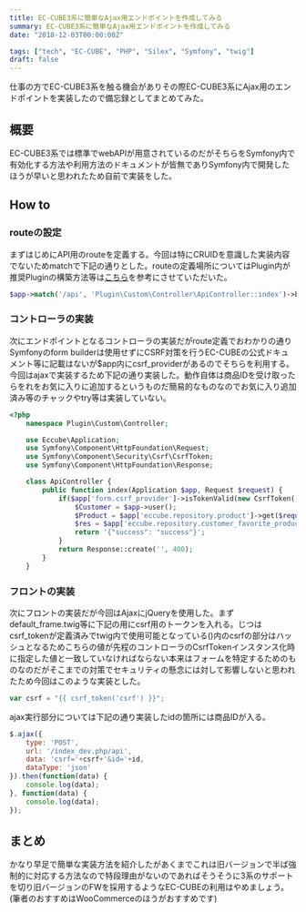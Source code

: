 ```yaml
---
title: EC-CUBE3系に簡単なAjax用エンドポイントを作成してみる
summary: EC-CUBE3系に簡単なAjax用エンドポイントを作成してみる
date: "2018-12-03T00:00:00Z"

tags: ["tech", "EC-CUBE", "PHP", "Silex", "Symfony", "twig"]
draft: false
---
```


仕事の方でEC-CUBE3系を触る機会がありその際EC-CUBE3系にAjax用のエンドポイントを実装したので備忘録としてまとめてみた。

## 概要

EC-CUBE3系では標準でwebAPIが用意されているのだがそちらをSymfony内で有効化する方法や利用方法のドキュメントが皆無でありSymfony内で開発したほうが早いと思われたため自前で実装をした。

## How to

### routeの設定

まずはじめにAPI用のrouteを定義する。今回は特にCRUIDを意識した実装内容でないためmatchで下記の通りとした。routeの定義場所についてはPlugin内が推奨Pluginの構築方法等は[こちら](https://note.mu/j_ukyo/n/n47bc02beb30a)を参考にさせていただいた。

```php
$app->match('/api', 'Plugin\Custom\Controller\ApiController::index')->bind('api');
```

### コントローラの実装

次にエンドポイントとなるコントローラの実装だがroute定義でおわかりの通りSymfonyのform builderは使用せずにCSRF対策を行うEC-CUBEの公式ドキュメント等に記載はないが$app内にcsrf_providerがあるのでそちらを利用する。今回はajaxで実装するため下記の通り実装した。動作自体は商品IDを受け取ったらをれをお気に入りに追加するというものだ簡易的なものなのでお気に入り追加済み等のチャックやtry等は実装していない。

```php
<?php
    namespace Plugin\Custom\Controller;

    use Eccube\Application;
    use Symfony\Component\HttpFoundation\Request;
    use Symfony\Component\Security\Csrf\CsrfToken;
    use Symfony\Component\HttpFoundation\Response;

    class ApiController {
        public function index(Application $app, Request $request) {
            if($app['form.csrf_provider']->isTokenValid(new CsrfToken('csrf', $request->get('csrf')))) {
                $Customer = $app->user();
                $Product = $app['eccube.repository.product']->get($request->get('id'));
                $res = $app['eccube.repository.customer_favorite_product']->addFavorite($Customer, $Product);
                return '{"success": "success"}';
            }
            return Response::create('', 400);
        }
    }
```

### フロントの実装

次にフロントの実装だが今回はAjaxにjQueryを使用した。まずdefault_frame.twig等に下記の用にcsrf用のトークンを入れる。じつはcsrf_tokenが定義済みでtwig内で使用可能となっている()内のcsrfの部分はハッシュとなるためこちらの値が先程のコントローラのCsrfTokenインスタンス化時に指定した値と一致していなければならない本来はフォームを特定するためのものなのだがそこまでの対策でセキュリティの懸念には対して影響しないと思われたため今回はこのような実装とした。

```js
var csrf = "{{ csrf_token('csrf') }}";
```

ajax実行部分については下記の通り実装したidの箇所には商品IDが入る。

```js
$.ajax({
    type: 'POST',
    url: '/index_dev.php/api',
    data: 'csrf='+csrf+'&id='+id,
    dataType: 'json'
}).then(function(data) {
    console.log(data);
}, function(data) {
    console.log(data);
});
```

## まとめ

かなり早足で簡単な実装方法を紹介したがあくまでこれは旧バージョンで半ば強制的に対応する方法なので特段理由がないのであればそうそうに3系のサポートを切り旧バージョンのFWを採用するようなEC-CUBEの利用はやめましょう。(筆者のおすすめはWooCommerceのほうがおすすめです)
